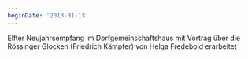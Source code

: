 ```yaml
---
beginDate: '2013-01-13'
---
```


Elfter Neujahrsempfang im Dorfgemeinschaftshaus mit Vortrag über die Rössinger
Glocken (Friedrich Kämpfer) von Helga Fredebold erarbeitet
